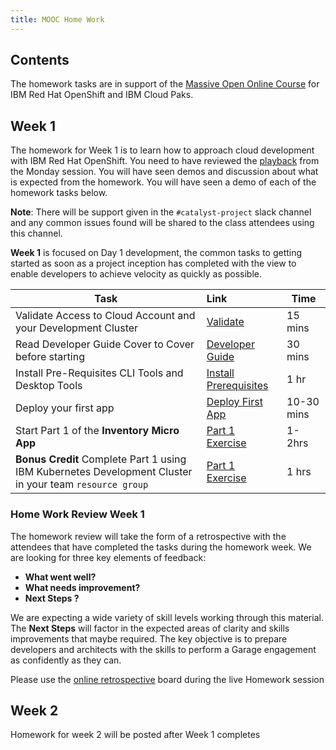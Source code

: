 ```yaml
---
title: MOOC Home Work
---
```


## Contents

The homework tasks are in support of the [Massive Open Online Course](https://en.wikipedia.org/wiki/Massive_open_online_course) for IBM Red Hat OpenShift and IBM Cloud Paks.

## Week 1

The homework for Week 1 is to learn how to approach cloud development with IBM Red Hat OpenShift. You need to have reviewed the [playback]() from the Monday session. You will have seen demos and discussion about what is expected from the homework. You will have seen a demo of each of the homework tasks below.

<InlineNotification>

**Note**: There will be support given in the `#catalyst-project` slack channel and any common issues found will be shared to the class attendees using this channel.

</InlineNotification>

**Week 1** is focused on Day 1 development, the common tasks to getting started as soon as a project inception has completed with the view to enable developers to achieve velocity as quickly as possible.

| Task                | Link        | Time |
| -----------------   |:----------- |------|
| Validate Access to Cloud Account and your Development Cluster | [Validate](/homework/teams) | 15 mins |
| Read Developer Guide Cover to Cover before starting | [Developer Guide](/overview) | 30 mins |
| Install Pre-Requisites CLI Tools and Desktop Tools | [Install Prerequisites](/installation/pre-reqs) | 1 hr |
| Deploy your first app | [Deploy First App](/getting-started/deploy-app) | 10-30 mins |
| Start Part 1 of the **Inventory Micro App** | [Part 1 Exercise](/practical/inventory) | 1-2hrs |
| **Bonus Credit** Complete Part 1 using IBM Kubernetes Development Cluster in your team `resource group` | [Part 1 Exercise](/practical/inventory) | 1 hrs |

### Home Work Review Week 1

The homework review will take the form of a retrospective with the attendees that have completed the tasks during the homework week. We are looking for three key elements of feedback:

- **What went well?**
- **What needs improvement?**
- **Next Steps ?**

We are expecting a wide variety of skill levels working through this material. The **Next Steps** will factor in the expected areas of clarity and skills improvements that maybe required. The key objective is to prepare developers and architects with the skills to perform a Garage engagement as confidently as they can.

Please use the [online retrospective](https://reetro-io.herokuapp.com/board/5dc4fca0074a5400170d9c93/5dc4fca0074a5400170d9c95) board during the live Homework session

## Week 2

Homework for week 2 will be posted after Week 1 completes
